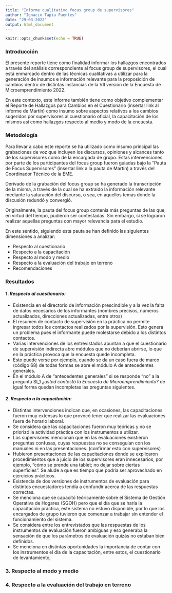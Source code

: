 ```yaml
---
title: "Informe cualitativo focus group de supervisores"
author: "Ignacio Tapia Fuentes"
date: "29-03-2022"
output: html_document
---
```


```r
knitr::opts_chunk$set(echo = TRUE)
```

<div class=text-justify>

### Introducción

El presente reporte tiene como finalidad informar los hallazgos encontrados a través del análisis correspondiente al focus group de supervisores, el cual está enmarcado dentro de las técnicas cualitativas a utilizar para la generación de insumos e información relevante para la proposición de cambios dentro de distintas instancias de la VII versión de la Encuesta de Microemprendimiento 2022.

En este contexto, este informe también tiene como objetivo complementar el Reporte de Hallazgos para Cambios en el Cuestionario (insertar link al informe de Martín) como insumo sobre aspectos relativos a los cambios sugeridos por supervisores al cuestionario oficial, la capacitación de los mismos así como hallazgos respecto al medio y modo de la encuesta. 

### Metodología 

Para llevar a cabo este reporte se ha utilizado como insumo principal las grabaciones de voz que incluyen los discursos, opiniones y alcances tanto de los supervisores como de la encargada de grupo. Estas intervenciones por parte de los participantes del focus group fueron guiadas bajo la "Pauta de Focus Supervisores" (insertar link a la pauta de Martín) a través del Coordinador Técnico de la EME. 

Derivado de la grabación del focus group se ha generado la transcripción de la misma, a través de la cual se ha extraido la información relevante mediante la saturación del discurso, o sea, en aquellos temas donde la discusión redundó y convergió. 

Originalmente, la pauta del focus group contenía más preguntas de las que, en virtud del tiempo, pudieron ser contestadas. Sin embargo, sí se lograron realizar aquellas preguntas con mayor relevancia para el estudio. 

En este sentido, siguiendo esta pauta se han definido las siguientes dimensiones a analizar:

* Respecto al cuestionario
* Respecto a la capacitación
* Respecto al modo y medio
* Respecto a la evaluación del trabajo en terreno
* Recomendaciones

### Resultados

#### 1. _Respecto al cuestionario:_

* Existencia en el directorio de información prescindible y a la vez la falta de datos necesarios de los informantes (nombres precisos, números actualizados, direcciones actualizadas, entre otros) 
* El resumen de contacto de supervisión en la práctica no permite ingresar todos los contactos realizados por la supervisión. Esto genera un problema pues el informante puede molestarse debido a los distintos contactos.
* Varias intervenciones de los entrevistados apuntan a que el cuestionario de supervisión indirecta abre módulos que no deberían abrirse, lo que en la práctica provoca que la encuesta quede incompleta.
* Esto puede verse por ejemplo, cuando se da un caso fuera de marco (código 68) de todas formas se abre el módulo A de antecedentes generales. 
* En el módulo A de "antecedentes generales" si se responde "no" a la pregunta SI_1 _¿usted contestó la Encuesta de Microemprendimiento?_ de igual forma quedan incompletas las preguntas siguientes.


#### 2. _Respecto a la capacitación:_ 

* Distintas intervenciones indican que, en ocasiones, las capacitaciones fueron muy extensas lo que provocó tener que realizar las evaluaciones fuera de horario laboral.
* Se considera que las capacitaciones fueron muy teóricas y no se priorizó la actividad práctica con los instrumentos a utilizar. 
* Los supervisores mencionan que en las evaluaciones existieron preguntas confusas, cuyas respuestas no se conseguían con los manuales ni en las presentaciones. (confirmar esto con supervisores)
* Hubieron presentaciones de las capacitaciones donde se explicaron procedimientos que a juicio de los supervisores eran innecesarios, por ejemplo, "cómo se prende una tablet; no dejar sobre ciertas superficies". Se alude a que es tiempo que podría ser aprovechado en ejercicios prácticos.
* Existencia de dos versiones de instrumentos de evaluación para distintos encuestadores tendía a confundir acerca de las respuestas correctas.
* Se menciona que se capacitó teóricamente sobre el Sistema de Gestión Operativa de Hogares (SGOH) pero que el día que se haría la capacitación práctica, este sistema no estuvo disponible, por lo que los encargados de grupo tuvieron que comenzar a trabajar sin entender el funcionamiento del sistema.
* Se considera entre los entrevistados que las respuestas de los instrumentos de evaluación fueron ambiguas y eso generaba la sensación de que los parámetros de evaluación quizás no estaban bien definidos.
* Se menciona en distintas oportunidades la importancia de contar con los instrumentos el día de la capacitación, entre estos, el cuestionario de levantamiento, 
 



### 3. Respecto al modo y medio

### 4. Respecto a la evaluación del trabajo en terreno

</div>

